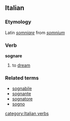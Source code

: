 ==Italian==
===Etymology===
Latin ''[[somniare]]'' from ''[[somnium]]''
===Verb===
'''sognare'''

# to [[dream]]

===Related terms===
*[[sognabile]]
*[[sognante]]
*[[sognatore]]
*[[sogno]]
[[category:Italian verbs]]